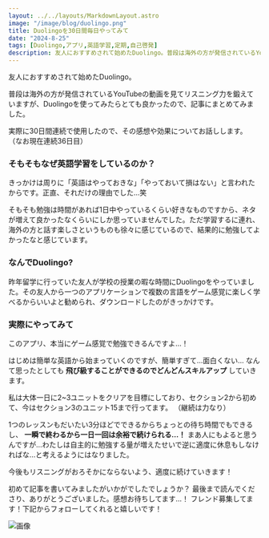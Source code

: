 ```yaml
---
layout: ../../layouts/MarkdownLayout.astro
image: "/image/blog/duolingo.png"
title: Duolingoを30日間毎日やってみて
date: "2024-8-25"
tags: [Duolingo,アプリ,英語学習,定期,自己啓発]
description: 友人におすすめされて始めたDuolingo。普段は海外の方が発信されているYouTubeの動画を見てリスニング力を鍛えていますが、Duolingoを使ってみたらとても良かったので、記事にまとめてみました。
---
```


友人におすすめされて始めたDuolingo。

普段は海外の方が発信されているYouTubeの動画を見てリスニング力を鍛えていますが、Duolingoを使ってみたらとても良かったので、記事にまとめてみました。

実際に30日間連続で使用したので、その感想や効果についてお話しします。
（なお現在連続36日目）

### そもそもなぜ英語学習をしているのか？

きっかけは周りに「英語はやっておきな」「やっておいて損はない」と言われたからです。正直、それだけの理由でした…笑

そもそも勉強は時間があれば1日中やっているくらい好きなものですから、ネタが増えて良かったなくらいにしか思っていませんでした。ただ学習するに連れ、海外の方と話す楽しさというものも徐々に感じているので、結果的に勉強してよかったなと感じています。

### なんでDuolingo?

昨年留学に行っていた友人が学校の授業の暇な時間にDuolingoをやっていました。その友人から一つのアプリケーションで複数の言語をゲーム感覚に楽しく学べるからいいよと勧められ、ダウンロードしたのがきっかけです。

### 実際にやってみて

このアプリ、本当にゲーム感覚で勉強できるんですよ…！

はじめは簡単な英語から始まっていくのですが、簡単すぎて…面白くない…
なんて思ったとしても
**飛び級することができるのでどんどんスキルアップ**
していきます。

私は大体一日に2~3ユニットをクリアを目標にしており、セクション2から初めて、今はセクション3のユニット15まで行ってます。
（継続は力なり）

1つのレッスンもだいたい3分ほどでできるからちょっとの待ち時間でもできるし、
**一瞬で終わるから一日一回は余裕で続けられる…！**
まあ人にもよると思うんですが…わたしは自主的に勉強する量が増えたせいで逆に適度に休息もしなければな…と考えるようにはなりました。

今後もリスニングがおろそかにならないよう、適度に続けていきます！

初めて記事を書いてみましたがいかがでしたでしょうか？
最後まで読んでくださり、ありがとうございました。感想お待ちしてます…！
フレンド募集してます！下記からフォローしてくれると嬉しいです！

![画像](/image/blog/duolingo_me.png)
